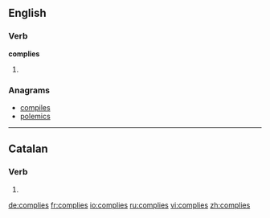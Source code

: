 ==English==

===Verb===
'''complies'''

# {{third-person singular of|[[comply]]}}

===Anagrams===
* [[compiles#English|compiles]]
* [[polemics#English|polemics]]

----

==Catalan==

===Verb===
{{infl|ca|verb form}}

# {{ca-verb form of|p=2|n=sg|t=impf|m=ind|complir}}

[[de:complies]]
[[fr:complies]]
[[io:complies]]
[[ru:complies]]
[[vi:complies]]
[[zh:complies]]